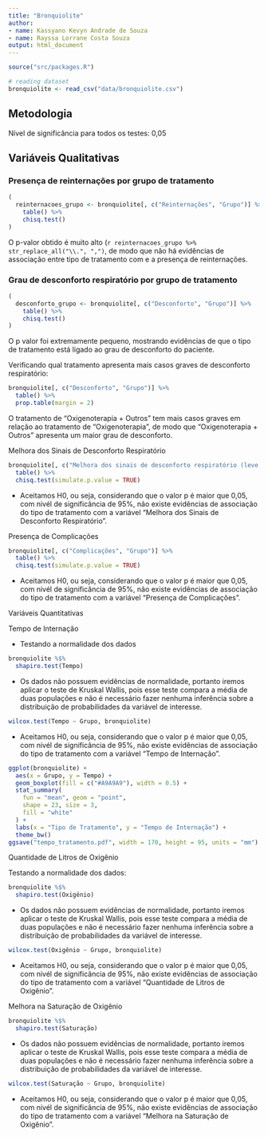 ---
title: "Bronquiolite"
author:
- name: Kassyano Kevyn Andrade de Souza
- name: Rayssa Lorrane Costa Souza 
output: html_document
---

```{r, include = FALSE}
source("src/packages.R")
```
```{r, include = FALSE}
# reading dataset
bronquiolite <- read_csv("data/bronquiolite.csv")
```
## Metodologia
Nível de significância para todos os testes: 0,05

## Variáveis Qualitativas

### Presença de reinternações por grupo de tratamento

```{r}
(
  reinternacoes_grupo <- bronquiolite[, c("Reinternações", "Grupo")] %>%
    table() %>%
    chisq.test()
)
```


O p-valor obtido é muito alto (`r reinternacoes_grupo %>% str_replace_all("\\.", ",")`,
de modo que não há evidências de associação entre tipo de tratamento com e a presença
de reinternações.

### Grau de desconforto respiratório por grupo de tratamento

```{r}
(
  desconforto_grupo <- bronquiolite[, c("Desconforto", "Grupo")] %>%
    table() %>%
    chisq.test()
)
```
O p valor foi extremamente pequeno, mostrando evidências de que o tipo de tratamento
está ligado ao grau de desconforto do paciente.

Verificando qual tratamento apresenta mais casos graves de desconforto respiratório:

```{r}
bronquiolite[, c("Desconforto", "Grupo")] %>%
  table() %>%
  prop.table(margin = 2)
```

O tratamento de "Oxigenoterapia + Outros" tem mais casos graves em relação ao tratamento
de "Oxigenoterapia", de modo que "Oxigenoterapia + Outros" apresenta um maior grau de
desconforto.

Melhora dos Sinais de Desconforto  Respiratório

```{r}
bronquiolite[, c("Melhora dos sinais de desconforto respiratório (leve, parcial, significativa)", "Grupo")] %>%
  table() %>%
  chisq.test(simulate.p.value = TRUE)
```

* Aceitamos H0, ou seja, considerando que o valor p é maior que 0,05, com nivél de significância de 95%, não existe evidências de associação do tipo de tratamento com a  variável "Melhora dos Sinais de Desconforto  Respiratório".

Presença de Complicações
```{r}
bronquiolite[, c("Complicações", "Grupo")] %>%
  table() %>%
  chisq.test(simulate.p.value = TRUE)
```
* Aceitamos H0, ou seja, considerando que o valor p é maior que 0,05, com nivél de significância de 95%, não existe evidências de associação do tipo de tratamento com a  variável "Presença de Complicações".


################## Variáveis Quantitativas #############

Tempo de Internação

* Testando a normalidade dos dados 
```{r}
bronquiolite %$%
  shapiro.test(Tempo)
```
* Os dados não possuem evidências de normalidade, portanto iremos aplicar o teste de Kruskal Wallis, pois esse teste compara a média de duas populações e não é necessário fazer nenhuma inferência sobre a distribuição de probabilidades da variável de interesse.


```{r}
wilcox.test(Tempo ~ Grupo, bronquiolite)
```

* Aceitamos H0, ou seja, considerando que o valor p é maior que 0,05, com nivél de significância de 95%, não existe evidências de associação do tipo de tratamento com a  variável "Tempo de Internação".

```{r}
ggplot(bronquiolite) +
  aes(x = Grupo, y = Tempo) +
  geom_boxplot(fill = c("#A9A9A9"), width = 0.5) +
  stat_summary(
    fun = "mean", geom = "point",
    shape = 23, size = 3,
    fill = "white"
  ) +
  labs(x = "Tipo de Tratamento", y = "Tempo de Internação") +
  theme_bw()
ggsave("tempo_tratamento.pdf", width = 170, height = 95, units = "mm")
```

Quantidade de Litros de Oxigênio

Testando a normalidade dos dados:

```{r}
bronquiolite %$%
  shapiro.test(Oxigênio)
```
* Os dados não possuem evidências de normalidade, portanto iremos aplicar o teste de Kruskal Wallis, pois esse teste compara a média de duas populações e não é necessário fazer nenhuma inferência sobre a distribuição de probabilidades da variável de interesse.

```{r}
wilcox.test(Oxigênio ~ Grupo, bronquiolite)
```

* Aceitamos H0, ou seja, considerando que o valor p é maior que 0,05, com nivél de significância de 95%, não existe evidências de associação do tipo de tratamento com a  variável "Quantidade de Litros de Oxigênio".

Melhora na Saturação de Oxigênio

```{r}
bronquiolite %$%
  shapiro.test(Saturação)
```

* Os dados não possuem evidências de normalidade, portanto iremos aplicar o teste de Kruskal Wallis, pois esse teste compara a média de duas populações e não é necessário fazer nenhuma inferência sobre a distribuição de probabilidades da variável de interesse.

```{r}
wilcox.test(Saturação ~ Grupo, bronquiolite)
```

* Aceitamos H0, ou seja, considerando que o valor p é maior que 0,05, com nivél de significância de 95%, não existe evidências de associação do tipo de tratamento com a  variável "Melhora na Saturação de Oxigênio".